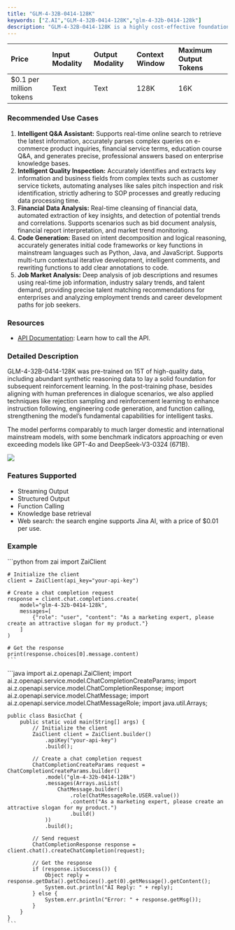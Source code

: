 ```yaml
---
title: "GLM-4-32B-0414-128K"
keywords: ["Z.AI","GLM-4-32B-0414-128K","glm-4-32b-0414-128k"]
description: "GLM-4-32B-0414-128K is a highly cost-effective foundation language model. It can efficiently perform complex tasks and has significantly enhanced capabilities in tool use, online search, and code-related intelligent tasks."
---
```


| **Price**                | **Input Modality** | **Output Modality** | **Context Window** | **Maximum Output Tokens** |
| :----------------------- | :----------------- | :------------------ | :----------------- | :------------------------ |
| \$0.1 per million tokens | Text               | Text                | 128K               | 16K                       |

### **Recommended Use Cases**

1. **Intelligent Q&A Assistant:** Supports real-time online search to retrieve the latest information, accurately parses complex queries on e-commerce product inquiries, financial service terms, education course Q&A, and generates precise, professional answers based on enterprise knowledge bases.
2. **Intelligent Quality Inspection:** Accurately identifies and extracts key information and business fields from complex texts such as customer service tickets, automating analyses like sales pitch inspection and risk identification, strictly adhering to SOP processes and greatly reducing data processing time.
3. **Financial Data Analysis:** Real-time cleansing of financial data, automated extraction of key insights, and detection of potential trends and correlations. Supports scenarios such as bid document analysis, financial report interpretation, and market trend monitoring.
4. **Code Generation:** Based on intent decomposition and logical reasoning, accurately generates initial code frameworks or key functions in mainstream languages such as Python, Java, and JavaScript. Supports multi-turn contextual iterative development, intelligent comments, and rewriting functions to add clear annotations to code.
5. **Job Market Analysis:** Deep analysis of job descriptions and resumes using real-time job information, industry salary trends, and talent demand, providing precise talent matching recommendations for enterprises and analyzing employment trends and career development paths for job seekers.

### **Resources**

- [API Documentation](/api-reference/llm/glm-4-32b-0414-128k): Learn how to call the API.

### **Detailed Description**

GLM-4-32B-0414-128K was pre-trained on 15T of high-quality data, including abundant synthetic reasoning data to lay a solid foundation for subsequent reinforcement learning. In the post-training phase, besides aligning with human preferences in dialogue scenarios, we also applied techniques like rejection sampling and reinforcement learning to enhance instruction following, engineering code generation, and function calling, strengthening the model’s fundamental capabilities for intelligent tasks.

The model performs comparably to much larger domestic and international mainstream models, with some benchmark indicators approaching or even exceeding models like GPT-4o and DeepSeek-V3-0324 (671B).

![](https://zhipu-ai.feishu.cn/space/api/box/stream/download/asynccode/?code=NmZjY2EwOTk2ZDYzNWU0NjAzMmE4ZDBlZjZmYWNjOTlfeHVDUXNSek9IMjh3a2p4QXZnUThNTUZ3cklSbk9oOTFfVG9rZW46QW1VbmIwSVU3b3VxQ3p4ekJNQWNMY3lUbjJkXzE3NDk1NDE2NDc6MTc0OTU0NTI0N19WNA)

### **Features Supported**

- Streaming Output
- Structured Output
- Function Calling
- Knowledge base retrieval
- Web search: the search engine supports Jina AI, with a price of \$0.01 per use.

### **Example**

<Tabs>
  <Tab title="Python">
    ```python
    from zai import ZaiClient
    
    # Initialize the client
    client = ZaiClient(api_key="your-api-key")
    
    # Create a chat completion request
    response = client.chat.completions.create(
        model="glm-4-32b-0414-128k",
        messages=[
            {"role": "user", "content": "As a marketing expert, please create an attractive slogan for my product."}
        ]
    )
    
    # Get the response
    print(response.choices[0].message.content)
    ```
  </Tab>
  <Tab title="Java">
    ```java
    import ai.z.openapi.ZaiClient;
    import ai.z.openapi.service.model.ChatCompletionCreateParams;
    import ai.z.openapi.service.model.ChatCompletionResponse;
    import ai.z.openapi.service.model.ChatMessage;
    import ai.z.openapi.service.model.ChatMessageRole;
    import java.util.Arrays;
    
    public class BasicChat {
        public static void main(String[] args) {
            // Initialize the client
            ZaiClient client = ZaiClient.builder()
                .apiKey("your-api-key")
                .build();
    
            // Create a chat completion request
            ChatCompletionCreateParams request = ChatCompletionCreateParams.builder()
                .model("glm-4-32b-0414-128k")
                .messages(Arrays.asList(
                    ChatMessage.builder()
                        .role(ChatMessageRole.USER.value())
                        .content("As a marketing expert, please create an attractive slogan for my product.")
                        .build()
                ))
                .build();
    
            // Send request
            ChatCompletionResponse response = client.chat().createChatCompletion(request);
    
            // Get the response
            if (response.isSuccess()) {
                Object reply = response.getData().getChoices().get(0).getMessage().getContent();
                System.out.println("AI Reply: " + reply);
            } else {
                System.err.println("Error: " + response.getMsg());
            }
        }
    }
    ```
  </Tab>
</Tabs>